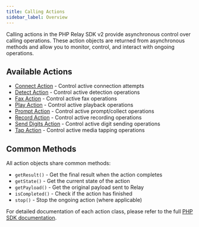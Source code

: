 ```yaml
---
title: Calling Actions
sidebar_label: Overview
---
```


[connect-action]: ./connect
[detect-action]: ./detect
[fax-action]: ./fax
[php-sdk-documentation]: https://signalwire.github.io/docs/php/
[play-action]: ./play
[prompt-action]: ./prompt
[record-action]: ./record
[send-digits-action]: ./send-digits
[tap-action]: ./tap

Calling actions in the PHP Relay SDK v2 provide asynchronous control over calling operations. These action objects are returned from asynchronous methods and allow you to monitor, control, and interact with ongoing operations.

## Available Actions

- [Connect Action][connect-action] - Control active connection attempts
- [Detect Action][detect-action] - Control active detection operations  
- [Fax Action][fax-action] - Control active fax operations
- [Play Action][play-action] - Control active playback operations
- [Prompt Action][prompt-action] - Control active prompt/collect operations
- [Record Action][record-action] - Control active recording operations
- [Send Digits Action][send-digits-action] - Control active digit sending operations
- [Tap Action][tap-action] - Control active media tapping operations

## Common Methods

All action objects share common methods:

- `getResult()` - Get the final result when the action completes
- `getState()` - Get the current state of the action
- `getPayload()` - Get the original payload sent to Relay
- `isCompleted()` - Check if the action has finished
- `stop()` - Stop the ongoing action (where applicable)

For detailed documentation of each action class, please refer to the full [PHP SDK documentation][php-sdk-documentation].